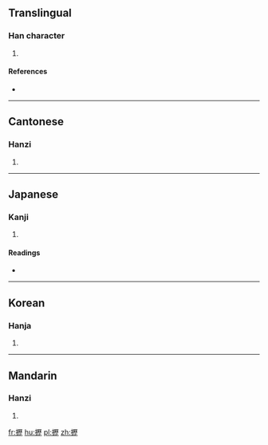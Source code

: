 ==Translingual==

===Han character===
{{Han char|rn=64|rad=手|as=16|sn=19|four=|canj=手一竹一 (QMHM)}}

# {{defn|Han|sort=手16}}

====References====
* {{Han ref|kx=0462.280|dkj=12957|dj=0811.280|hdz=31982.090|uh=650A|ud=25866}}

----

==Cantonese==

===Hanzi===
{{yue-hanzi|jyut=[[lik6]]|y=lik6}}

# {{defn|lang=yue|sort=手16}}

----

==Japanese==

===Kanji===
{{ja-kanji|grade=|rs=手16}}

# {{defn|lang=ja|sort=手16}}

====Readings====
* {{ja-readings|on=[[ふき]] (fuki), [[りゃく]] (ryaku)|kun=[[うつ]] (utsu)}}

----

==Korean==

===Hanja===
{{ko-hanja|hangeul=[[려]], [[여]]|eumhun=|rv=ryeo, yeo|mr=ryŏ, yŏ|y=lye, ye}}

# {{defn|lang=ko|sort=手16}}

----

==Mandarin==

===Hanzi===
{{cmn-hanzi|pin=[[lì]] ([[li4]]), [[huǎn]] ([[huan3]])|wg=li<sup>4</sup>, huan<sup>3</sup>}}

# {{defn|lang=cmn|sort=手16}}

[[fr:攊]]
[[hu:攊]]
[[pl:攊]]
[[zh:攊]]